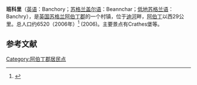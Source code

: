 {{Infobox settlement
| name                    = 班科里
| native_name             = Banchory
| settlement_type         = 城镇
| image_skyline           = Banchory highstreet.jpg
| imagesize               = 
| image_caption           = 
| image_flag              = 
| flag_size               = 
| image_shield            = 
| shield_size             = 
| pushpin_map             = Scotland
| pushpin_label_position  = 
| pushpin_map_caption     = 在苏格兰的位置
| latd  =57.055 |latm  =  |lats  = |latNS  = N 
| longd =2.49 |longm = |longs = |longEW = W 
| coordinates_type        = region:ES_type:city
| coordinates_display     = inline,title
| subdivision_type        = 国家
| subdivision_name        = 英国
| subdivision_type1       = [[英国行政区划|组成国]]
| subdivision_name1       = [[苏格兰|苏格兰]]
| subdivision_type2       = [[苏格兰行政区划|单一管理区]]
| subdivision_name2       = [[阿伯丁郡|阿伯丁郡]]
| area_total_km2          = 
| elevation_m             =  
| population_total        = 6520
| population_as_of        = 2006年
| population_density_km2  = 
| website                 = 
| footnotes               = 
}}
'''班科里'''（[[英语|英语]]：Banchory；[[苏格兰盖尔语|苏格兰盖尔语]]：Beannchar；[[低地苏格兰语|低地苏格兰语]]：Banchry），是[[英国|英国]][[苏格兰|苏格兰]][[阿伯丁郡|阿伯丁郡]]的一个村镇，位于[[迪河|迪河]]畔，[[阿伯丁|阿伯丁]]以西29公里。总人口约6520（2006年）<ref>{{cite web |url=http://www.gro-scotland.gov.uk/statistics/publications-and-data |title=存档副本 |accessdate=2010-01-31  |deadurl=yes |archiveurl=https://web.archive.org/web/20080930182334/http://www.gro-scotland.gov.uk/statistics/publications-and-data |archivedate=2008-09-30 }}</ref> (2006)。主要景点有Crathes堡等。

==参考文献==
{{reflist}}

[[Category:阿伯丁郡居民点|Category:阿伯丁郡居民点]]